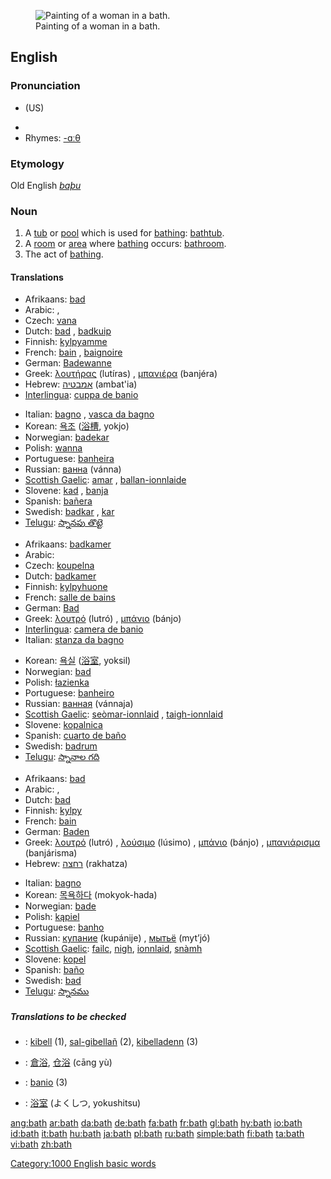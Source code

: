 {{see|Bath}}
[[Image:Prilidiano Pueyrredón-El baño.jpg|thumb|right|Painting of a woman in a bath.]]
==English==

===Pronunciation===
*{{IPAchar|/bæθ/}} (US)
*{{audio|en-us-bath.ogg|Audio (US)}}
*Rhymes: [[Rhymes:English:-ɑːθ|-ɑːθ]]

===Etymology===
Old English ''[[baþu]]''

===Noun===
{{en-noun}}

# A [[tub]] or [[pool]] which is used for [[bathing]]: [[bathtub]].
# A [[room]] or [[area]] where [[bathing]] occurs: [[bathroom]].
# The act of [[bathing]].

====Translations====
{{trans-top|tub}}
*Afrikaans: [[bad]]
*Arabic: {{ARchar|[[حمام]]}} {{m}}, {{ARchar|[[مغسل]]}} {{m}}
*Czech: [[vana]] {{f}}
*Dutch: [[bad]] {{n}}, [[badkuip]] {{mf}}
*Finnish: [[kylpyamme]]
*French: [[bain]] {{m}}, [[baignoire]] {{f}}
*German: [[Badewanne]] {{f}}
*Greek: [[λουτήρας]] (lutíras) {{m}}, [[μπανιέρα]] (banjéra) {{f}}
*Hebrew: [[אמבטיה]] (ambat'ia) {{f}}
*[[Interlingua]]: [[cuppa de banio]]
{{trans-mid}}
*Italian: [[bagno]] {{m}}, [[vasca da bagno]] {{f}}
*Korean: [[욕조]] ([[浴槽]], yokjo)
*Norwegian: [[badekar]] {{n}}
*Polish: [[wanna]] {{f}}
*Portuguese: [[banheira]] {{f}}
*Russian: [[ванна]] (vánna) {{f}}
*[[Scottish Gaelic]]: [[amar]] {{m}}, [[ballan-ionnlaide]] {{m}}
*Slovene: [[kad]] {{f}}, [[banja]] {{f}}
*Spanish: [[bañera]] {{f}}
*Swedish: [[badkar]] {{n}}, [[kar]] {{n}}
*[[Telugu]]: [[స్నానపు తొట్టె]]
{{trans-bottom}}

{{trans-top|room}}
*Afrikaans: [[badkamer]]
*Arabic: {{ARchar|[[حمام]]}} {{m}}
*Czech: [[koupelna]] {{f}}
*Dutch: [[badkamer]] {{f}}
*Finnish: [[kylpyhuone]]
*French: [[salle de bains]] {{f}}
*German: [[Bad]] {{n}}
*Greek: [[λουτρό]] (lutró) {{n}}, [[μπάνιο]] (bánjo) {{n}}
*[[Interlingua]]: [[camera de banio]]
*Italian: [[stanza da bagno]] {{f}}
{{trans-mid}}
*Korean: [[욕실]] ([[浴室]], yoksil)
*Norwegian: [[bad]] {{n}}
*Polish: [[łazienka]] {{f}}
*Portuguese: [[banheiro]] {{m}}
*Russian: [[ванная]] (vánnaja) {{f}}
*[[Scottish Gaelic]]: [[seòmar-ionnlaid]] {{m}}, [[taigh-ionnlaid]] {{m}}
*Slovene: [[kopalnica]] {{f}}
*Spanish: [[cuarto de baño]] {{m}}
*Swedish: [[badrum]] {{n}}
*[[Telugu]]: [[స్నానాల గది]]
{{trans-bottom}}

{{trans-top|act of bathing}}
*Afrikaans: [[bad]]
*Arabic: {{ARchar|[[استحمام]]}}, {{ARchar|[[اغتسال]]}}
*Dutch: [[bad]] {{n}}
*Finnish: [[kylpy]]
*French: [[bain]] {{m}}
*German: [[Baden]] {{n}}
*Greek: [[λουτρό]] (lutró) {{n}}, [[λούσιμο]] (lúsimo) {{n}}, [[μπάνιο]] (bánjo) {{n}}, [[μπανιάρισμα]] (banjárisma) {{n}}
*Hebrew: [[רחצה]] (rakhatza) {{f}}
{{trans-mid}}
*Italian: [[bagno]] {{m}}
*Korean: [[목욕]]하다 (mokyok-hada)
*Norwegian: [[bade]]
*Polish: [[kąpiel]] {{f}}
*Portuguese: [[banho]] {{m}}
*Russian: [[купание]] (kupánije) {{n}}, [[мытьё]] (myt’jó) {{n}}
*[[Scottish Gaelic]]: [[failc]], [[nigh#Scottish Gaelic|nigh]], [[ionnlaid]], [[snàmh]]
*Slovene: [[kopel]] {{f}}
*Spanish: [[baño]] {{m}}
*Swedish: [[bad]] {{n}}
*[[Telugu]]: [[స్నానము]]
{{trans-bottom}}

=====Translations to be checked=====
{{checktrans}}
*{{ttbc|Breton}}: [[kibell]] {{f}} (1), [[sal-gibellañ]] {{f}} (2), [[kibelladenn]] {{f}} (3)
*{{ttbc|Chinese}}: [[倉浴]], [[仓浴]] (cāng yù)
*{{ttbc|Interlingua}}: [[banio]] (3)
*{{ttbc|Japanese}}: [[浴室]] (よくしつ, yokushitsu)

[[Category:1000 English basic words]]

[[ang:bath]]
[[ar:bath]]
[[da:bath]]
[[de:bath]]
[[fa:bath]]
[[fr:bath]]
[[gl:bath]]
[[hy:bath]]
[[io:bath]]
[[id:bath]]
[[it:bath]]
[[hu:bath]]
[[ja:bath]]
[[pl:bath]]
[[ru:bath]]
[[simple:bath]]
[[fi:bath]]
[[ta:bath]]
[[vi:bath]]
[[zh:bath]]